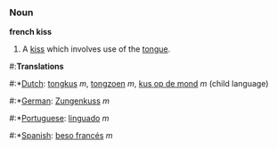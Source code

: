 ===Noun===

'''french kiss'''

# A [[kiss]] which involves use of the [[tongue]].

#:'''Translations'''
#:*[[Dutch]]: [[tongkus]] ''m'', [[tongzoen]] ''m'', [[kus op de mond]] ''m'' (child language)
#:*[[German]]: [[Zungenkuss]] ''m''
#:*[[Portuguese]]: [[linguado]] ''m''
#:*[[Spanish]]: [[beso francés]] ''m''